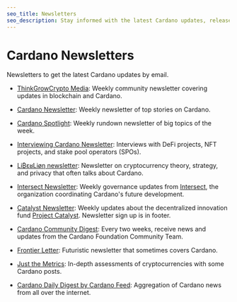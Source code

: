 ```yaml
---
seo_title: Newsletters
seo_description: Stay informed with the latest Cardano updates, releases, and news. Check out these Cardano Newsletters for regular email updates.
---
```


# Cardano Newsletters

Newsletters to get the latest Cardano updates by email.

- [ThinkGrowCrypto Media](https://tgcmedia.beehiiv.com/): Weekly community newsletter covering updates in blockchain and Cardano.

- [Cardano Newsletter](https://cardanonewsletter.com/): Weekly newsletter of top stories on Cardano.

- [Cardano Spotlight](https://cardanospot.io/landing): Weekly rundown newsletter of big topics of the week.

- [Interviewing Cardano Newsletter](https://medium.com/@patryk_karter): Interviews with DeFi projects, NFT projects, and stake pool operators (SPOs).

- [Li₿εʁLiøη newsletter](https://liberlion.medium.com/): Newsletter on cryptocurrency theory, strategy, and privacy that often talks about Cardano.

- [Intersect Newsletter](https://www.intersectmbo.org/news): Weekly governance updates from [Intersect](https://www.intersectmbo.org/), the organization coordinating Cardano's future development.

- [Catalyst Newsletter](https://projectcatalyst.io/news): Weekly updates about the decentralized innovation fund [Project Catalyst](https://projectcatalyst.io/). Newsletter sign up is in footer.

- [Cardano Community Digest](https://cardano.org/newsletter/): Every two weeks, receive news and updates from the Cardano Foundation Community Team.

- [Frontier Letter](https://frontierletter.substack.com/): Futuristic newsletter that sometimes covers Cardano.

- [Just the Metrics](https://justthemetrics.beehiiv.com/): In-depth assessments of cryptocurrencies with some Cardano posts.

- [Cardano Daily Digest by Cardano Feed](https://cardano.beehiiv.com/): Aggregation of Cardano news from all over the internet.
